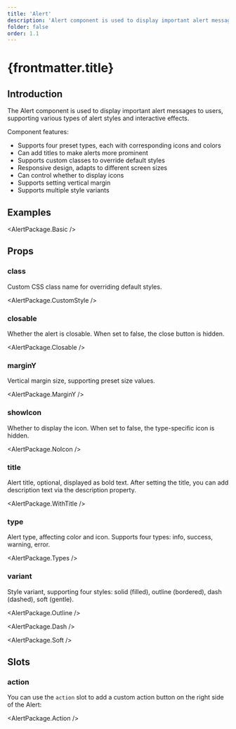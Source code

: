 ```yaml
---
title: 'Alert'
description: 'Alert component is used to display important alert messages to users, supporting various types of alert styles and interactive effects'
folder: false
order: 1.1
---
```



# {frontmatter.title}

## Introduction

The Alert component is used to display important alert messages to users, supporting various types of alert styles and interactive effects.

Component features:

- Supports four preset types, each with corresponding icons and colors
- Can add titles to make alerts more prominent
- Supports custom classes to override default styles
- Responsive design, adapts to different screen sizes
- Can control whether to display icons
- Supports setting vertical margin
- Supports multiple style variants

## Examples

<AlertPackage.Basic />

## Props

### class

Custom CSS class name for overriding default styles.

<AlertPackage.CustomStyle />

### closable

Whether the alert is closable. When set to false, the close button is hidden.

<AlertPackage.Closable />

### marginY

Vertical margin size, supporting preset size values.

<AlertPackage.MarginY />

### showIcon

Whether to display the icon. When set to false, the type-specific icon is hidden.

<AlertPackage.NoIcon />

### title

Alert title, optional, displayed as bold text. After setting the title, you can add description text via the description property.

<AlertPackage.WithTitle />

### type

Alert type, affecting color and icon. Supports four types: info, success, warning, error.

<AlertPackage.Types />

### variant

Style variant, supporting four styles: solid (filled), outline (bordered), dash (dashed), soft (gentle).

<AlertPackage.Outline />

<AlertPackage.Dash />

<AlertPackage.Soft />

## Slots

### action

You can use the `action` slot to add a custom action button on the right side of the Alert:

<AlertPackage.Action />
